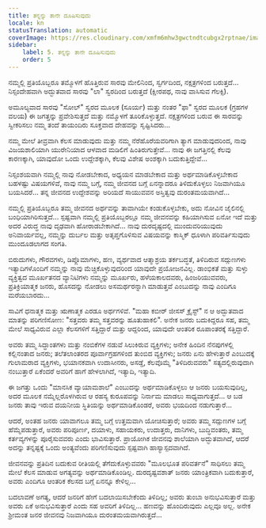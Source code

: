 ```yaml
---
title: ತನ್ನನ್ನು ತಾನೇ ದೂಷಿಸುವುದು
locale: kn
statusTranslation: automatic
coverImage: https://res.cloudinary.com/xmfm6mhw3gwctndtcubgx2rptnae/image/upload/v1740468922/small_cover_tratado_de_psicologia_revolucionaria_a4c0dca4e0.webp
sidebar:
    label: 5. ತನ್ನನ್ನು ತಾನೇ ದೂಷಿಸುವುದು
    order: 5
---
```

ನಮ್ಮಲ್ಲಿ ಪ್ರತಿಯೊಬ್ಬರೂ ತಮ್ಮೊಳಗೆ ಹೊತ್ತಿರುವ ಸಾರವು ಮೇಲಿನಿಂದ, ಸ್ವರ್ಗದಿಂದ, ನಕ್ಷತ್ರಗಳಿಂದ ಬರುತ್ತದೆ... ನಿಸ್ಸಂದೇಹವಾಗಿ ಅದ್ಭುತವಾದ ಸಾರವು "ಲಾ" ಸ್ವರದಿಂದ ಬರುತ್ತದೆ (ಕ್ಷೀರಪಥ, ನಾವು ವಾಸಿಸುವ ಗೆಲಕ್ಸಿ).

ಅಮೂಲ್ಯವಾದ ಸಾರವು "ಸೋಲ್" ಸ್ವರದ ಮೂಲಕ (ಸೂರ್ಯ) ಮತ್ತು ನಂತರ "ಫಾ" ಸ್ವರದ ಮೂಲಕ (ಗ್ರಹಗಳ ವಲಯ) ಈ ಜಗತ್ತನ್ನು ಪ್ರವೇಶಿಸುತ್ತದೆ ಮತ್ತು ನಮ್ಮೊಳಗೆ ತೂರಿಕೊಳ್ಳುತ್ತದೆ. ನಕ್ಷತ್ರಗಳಿಂದ ಬರುವ ಈ ಸಾರವನ್ನು ಸ್ವೀಕರಿಸಲು ನಮ್ಮ ತಂದೆ ತಾಯಂದಿರು ಸೂಕ್ತವಾದ ದೇಹವನ್ನು ಸೃಷ್ಟಿಸಿದರು...

ನಮ್ಮ ಮೇಲೆ ತೀವ್ರವಾಗಿ ಕೆಲಸ ಮಾಡುವುದು ಮತ್ತು ನಮ್ಮ ನೆರೆಹೊರೆಯವರಿಗಾಗಿ ತ್ಯಾಗ ಮಾಡುವುದರಿಂದ, ನಾವು ವಿಜಯಶಾಲಿಯಾಗಿ ಯುರೇನಿಯಾದ ಆಳವಾದ ಮಡಿಲಿಗೆ ಹಿಂತಿರುಗುತ್ತೇವೆ... ನಾವು ಈ ಜಗತ್ತಿನಲ್ಲಿ ಕೆಲವು ಕಾರಣಕ್ಕಾಗಿ, ಯಾವುದೋ ಒಂದು ಉದ್ದೇಶಕ್ಕಾಗಿ, ಕೆಲವು ವಿಶೇಷ ಅಂಶಕ್ಕಾಗಿ ಬದುಕುತ್ತಿದ್ದೇವೆ...

ನಿಸ್ಸಂಶಯವಾಗಿ ನಮ್ಮಲ್ಲಿ ನಾವು ನೋಡಬೇಕಾದ, ಅಧ್ಯಯನ ಮಾಡಬೇಕಾದ ಮತ್ತು ಅರ್ಥಮಾಡಿಕೊಳ್ಳಬೇಕಾದ ಬಹಳಷ್ಟು ವಿಷಯಗಳಿವೆ, ನಾವು ನಮ್ಮ ಬಗ್ಗೆ, ನಮ್ಮ ಜೀವನದ ಬಗ್ಗೆ ಏನನ್ನಾದರೂ ತಿಳಿದುಕೊಳ್ಳಲು ನಿಜವಾಗಿಯೂ ಬಯಸಿದರೆ... ತನ್ನ ಜೀವನದ ಉದ್ದೇಶವನ್ನು ಅರಿಯದೆ ಸಾಯುವವನ ಅಸ್ತಿತ್ವವು ದುರಂತಮಯವಾಗಿದೆ...

ನಮ್ಮಲ್ಲಿ ಪ್ರತಿಯೊಬ್ಬರೂ ತಮ್ಮ ಜೀವನದ ಅರ್ಥವನ್ನು ತಾವಾಗಿಯೇ ಕಂಡುಕೊಳ್ಳಬೇಕು, ಅದು ನೋವಿನ ಜೈಲಿನಲ್ಲಿ ಬಂಧಿಯಾಗಿರಿಸುತ್ತದೆ... ಸ್ಪಷ್ಟವಾಗಿ ನಮ್ಮಲ್ಲಿ ಪ್ರತಿಯೊಬ್ಬರಲ್ಲೂ ನಮ್ಮ ಜೀವನವನ್ನು ಕಹಿಯಾಗಿಸುವ ಏನೋ ಇದೆ ಮತ್ತು ಅದರ ವಿರುದ್ಧ ನಾವು ದೃಢವಾಗಿ ಹೋರಾಡಬೇಕಾಗಿದೆ... ನಾವು ದುರದೃಷ್ಟದಲ್ಲಿ ಮುಂದುವರಿಯುವುದು ಅನಿವಾರ್ಯವಲ್ಲ, ನಮ್ಮನ್ನು ದುರ್ಬಲ ಮತ್ತು ಅತೃಪ್ತಗೊಳಿಸುವ ವಿಷಯವನ್ನು ಕಾಸ್ಮಿಕ್ ಧೂಳಾಗಿ ಪರಿವರ್ತಿಸುವುದು ಮುಂದೂಡಲಾಗದ ಸಂಗತಿ.

ಬಿರುದುಗಳು, ಗೌರವಗಳು, ಡಿಪ್ಲೊಮಾಗಳು, ಹಣ, ವ್ಯರ್ಥವಾದ ಆತ್ಮಾಶ್ರಯ ತರ್ಕಬದ್ಧತೆ, ತಿಳಿದಿರುವ ಸದ್ಗುಣಗಳು ಇತ್ಯಾದಿಗಳೊಂದಿಗೆ ನಮ್ಮನ್ನು ನಾವು ಮೆಚ್ಚಿಕೊಳ್ಳುವುದರಿಂದ ಯಾವುದೇ ಪ್ರಯೋಜನವಿಲ್ಲ. ಡಾಂಭಿಕತೆ ಮತ್ತು ಸುಳ್ಳು ವ್ಯಕ್ತಿತ್ವದ ಮೂರ್ಖತನದ ವ್ಯಾನಿಟಿಗಳು ನಮ್ಮನ್ನು ಮೂರ್ಖರು, ಹಳೆಯಕಾಲದವರು, ಹಿಂಜರಿಯುವವರು, ಪ್ರತಿಕ್ರಿಯಾತ್ಮಕ ಜನರು, ಹೊಸದನ್ನು ನೋಡಲು ಅಸಮರ್ಥರನ್ನಾಗಿ ಮಾಡುತ್ತವೆ ಎಂಬುದನ್ನು ನಾವು ಎಂದಿಗೂ ಮರೆಯಬಾರದು...

ಸಾವಿಗೆ ಧನಾತ್ಮಕ ಮತ್ತು ಋಣಾತ್ಮಕ ಎರಡೂ ಅರ್ಥಗಳಿವೆ. "ಮಹಾ ಕಬೀರ್ ಜೀಸಸ್ ಕ್ರೈಸ್ಟ್" ನ ಆ ಅದ್ಭುತವಾದ ಮಾತನ್ನು ಪರಿಗಣಿಸೋಣ: "ಸತ್ತವರು ತಮ್ಮ ಸತ್ತವರನ್ನು ಹೂತುಹಾಕಲಿ". ಅನೇಕ ಜನರು ಬದುಕಿದ್ದರೂ ಸಹ, ತಮ್ಮ ಮೇಲೆ ಸಾಧ್ಯವಿರುವ ಎಲ್ಲಾ ಕೆಲಸಗಳಿಗೆ ಸತ್ತಿದ್ದಾರೆ ಮತ್ತು ಆದ್ದರಿಂದ, ಯಾವುದೇ ಆಂತರಿಕ ರೂಪಾಂತರಕ್ಕೆ ಸತ್ತಿದ್ದಾರೆ.

ಅವರು ತಮ್ಮ ಸಿದ್ಧಾಂತಗಳು ಮತ್ತು ನಂಬಿಕೆಗಳ ನಡುವೆ ಸಿಲುಕಿರುವ ವ್ಯಕ್ತಿಗಳು; ಅನೇಕ ಹಿಂದಿನ ನೆನಪುಗಳಲ್ಲಿ ಕಲ್ಲಿನಂತಾದ ಜನರು; ತಲೆತಲಾಂತರದ ಪೂರ್ವಾಗ್ರಹಗಳಿಂದ ತುಂಬಿದ ವ್ಯಕ್ತಿಗಳು; ಜನರು ಏನು ಹೇಳುತ್ತಾರೆ ಎಂಬುದಕ್ಕೆ ಗುಲಾಮರಾದ ವ್ಯಕ್ತಿಗಳು, ಭಯಾನಕವಾಗಿ ಉದಾಸೀನರು, ಅಸಡ್ಡೆ, ಕೆಲವೊಮ್ಮೆ "ತಿಳಿದಿರುವವರು" ಸತ್ಯದಲ್ಲಿರುವುದಾಗಿ ನಂಬುತ್ತಾರೆ ಏಕೆಂದರೆ ಅವರಿಗೆ ಹಾಗೆ ಹೇಳಲಾಗಿದೆ, ಇತ್ಯಾದಿ, ಇತ್ಯಾದಿ.

ಈ ಜಗತ್ತು ಒಂದು "ಮಾನಸಿಕ ವ್ಯಾಯಾಮಶಾಲೆ" ಎಂಬುದನ್ನು ಅರ್ಥಮಾಡಿಕೊಳ್ಳಲು ಆ ಜನರು ಬಯಸುವುದಿಲ್ಲ, ಅದರ ಮೂಲಕ ನಮ್ಮೆಲ್ಲರೊಳಗಿರುವ ಆ ರಹಸ್ಯ ಕುರೂಪವನ್ನು ನಿರ್ನಾಮ ಮಾಡಲು ಸಾಧ್ಯವಾಗುತ್ತದೆ... ಆ ಬಡ ಜನರು ತಾವು ಇರುವ ದಯನೀಯ ಸ್ಥಿತಿಯನ್ನು ಅರ್ಥಮಾಡಿಕೊಂಡರೆ, ಅವರು ಭಯದಿಂದ ನಡುಗುತ್ತಾರೆ...

ಆದರೆ, ಅಂತಹ ಜನರು ಯಾವಾಗಲೂ ತಮ್ಮ ಬಗ್ಗೆ ಉತ್ತಮವಾಗಿ ಯೋಚಿಸುತ್ತಾರೆ; ಅವರು ತಮ್ಮ ಸದ್ಗುಣಗಳ ಬಗ್ಗೆ ಹೆಮ್ಮೆಪಡುತ್ತಾರೆ, ಅವರು ಪರಿಪೂರ್ಣ, ದಯಾಳು, ಸಹಾಯಕರು, ಉದಾತ್ತರು, ದಾನಿಗಳು, ಬುದ್ಧಿವಂತರು, ತಮ್ಮ ಕರ್ತವ್ಯಗಳನ್ನು ಪೂರೈಸುವವರು ಎಂದು ಭಾವಿಸುತ್ತಾರೆ. ಪ್ರಾಯೋಗಿಕ ಜೀವನವು ಶಾಲೆಯಾಗಿ ಅದ್ಭುತವಾಗಿದೆ, ಆದರೆ ಅದನ್ನು ತನ್ನಷ್ಟಕ್ಕೆ ಒಂದು ಅಂತ್ಯವೆಂದು ಪರಿಗಣಿಸುವುದು ಸ್ಪಷ್ಟವಾಗಿ ಹಾಸ್ಯಾಸ್ಪದವಾಗಿದೆ.

ಜೀವನವನ್ನು ಪ್ರತಿದಿನ ಬದುಕುವ ರೀತಿಯಲ್ಲಿ ತೆಗೆದುಕೊಳ್ಳುವವರು "ಮೂಲಭೂತ ಪರಿವರ್ತನೆ" ಸಾಧಿಸಲು ತಮ್ಮ ಮೇಲೆ ಕೆಲಸ ಮಾಡುವ ಅಗತ್ಯವನ್ನು ಅರ್ಥಮಾಡಿಕೊಂಡಿಲ್ಲ. ದುರದೃಷ್ಟವಶಾತ್ ಜನರು ಯಾಂತ್ರಿಕವಾಗಿ ಬದುಕುತ್ತಾರೆ, ಅವರು ಎಂದಿಗೂ ಆಂತರಿಕ ಕೆಲಸದ ಬಗ್ಗೆ ಏನನ್ನೂ ಕೇಳಿಲ್ಲ...

ಬದಲಾವಣೆ ಅಗತ್ಯ, ಆದರೆ ಜನರಿಗೆ ಹೇಗೆ ಬದಲಾಯಿಸಬೇಕೆಂದು ತಿಳಿದಿಲ್ಲ; ಅವರು ತುಂಬಾ ಅನುಭವಿಸುತ್ತಾರೆ ಮತ್ತು ಅವರು ಏಕೆ ಅನುಭವಿಸುತ್ತಾರೆ ಎಂದು ಸಹ ಅವರಿಗೆ ತಿಳಿದಿಲ್ಲ... ಹಣವನ್ನು ಹೊಂದಿರುವುದು ಎಲ್ಲವೂ ಅಲ್ಲ. ಅನೇಕ ಶ್ರೀಮಂತ ಜನರ ಜೀವನವು ನಿಜವಾಗಿಯೂ ದುರಂತಮಯವಾಗಿರುತ್ತದೆ...


